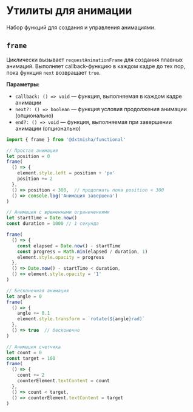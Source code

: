 
<Meta title='@dxtmisha/functional/ru/Animation Utils'/>

# Утилиты для анимации

Набор функций для создания и управления анимациями.

## `frame`

Циклически вызывает `requestAnimationFrame` для создания плавных анимаций. Выполняет callback-функцию в каждом кадре до тех пор, пока функция `next` возвращает `true`.

**Параметры:**
- `callback: () => void` — функция, выполняемая в каждом кадре анимации
- `next?: () => boolean` — функция условия продолжения анимации (опционально)
- `end?: () => void` — функция, выполняемая при завершении анимации (опционально)

```javascript
import { frame } from '@dxtmisha/functional'

// Простая анимация
let position = 0
frame(
  () => {
    element.style.left = position + 'px'
    position += 2
  },
  () => position < 300,  // продолжать пока position < 300
  () => console.log('Анимация завершена')
)

// Анимация с временными ограничениями
let startTime = Date.now()
const duration = 1000 // 1 секунда

frame(
  () => {
    const elapsed = Date.now() - startTime
    const progress = Math.min(elapsed / duration, 1)
    element.style.opacity = progress
  },
  () => Date.now() - startTime < duration,
  () => element.style.opacity = '1'
)

// Бесконечная анимация
let angle = 0
frame(
  () => {
    angle += 0.1
    element.style.transform = `rotate(${angle}rad)`
  },
  () => true  // бесконечно
)

// Анимация счетчика
let count = 0
const target = 100
frame(
  () => {
    count += 2
    counterElement.textContent = count
  },
  () => count < target,
  () => counterElement.textContent = target
)
```
